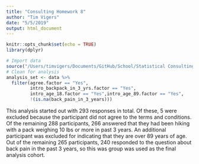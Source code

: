 ```yaml
---
title: "Consulting Homework 8"
author: "Tim Vigers"
date: "5/5/2019"
output: html_document
---
```


```r
knitr::opts_chunk$set(echo = TRUE)
library(dplyr)
```

```r
# Import data
source("/Users/timvigers/Documents/GitHub/School/Statistical Consulting 2/Kiernan Project/Data/survey.r")
# Clean for analysis
analysis_set <- data %>%
  filter(agree.factor == "Yes",
         intro_backpack_in_3_yrs.factor == "Yes",
         intro_age_18.factor == "Yes",intro_age_89.factor == "Yes",
         !(is.na(back_pain_in_3_years)))
```

This analysis started out with 293 responses in total. Of these, 5 were excluded because the participant did not agree to the terms and conditions. Of the remaining 288 participants, 266 answered that they had been hiking with a pack weighing 10 lbs or more in past 3 years. An additional participant was excluded for indicating that they are over 89 years of age. Out of the remaining 265 participants, 240 responded to the question about back pain in the past 3 years, so this was group was used as the final analysis cohort.